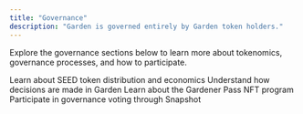 ```yaml
---
title: "Governance"
description: "Garden is governed entirely by Garden token holders."
---
```


Explore the governance sections below to learn more about tokenomics, governance processes, and how to participate.

<CardGroup cols={2}>
  <Card title="Tokenomics" href="/home/governance/tokenomics">
    Learn about SEED token distribution and economics
  </Card>
  <Card title="Governance process" href="/home/governance/governance-process">
    Understand how decisions are made in Garden
  </Card>
  <Card title="Gardener Pass" href="/home/governance/gardener-pass">
    Learn about the Gardener Pass NFT program
  </Card>
  <Card title="Snapshot" href="/home/governance/snapshot">
    Participate in governance voting through Snapshot
  </Card>
</CardGroup>
